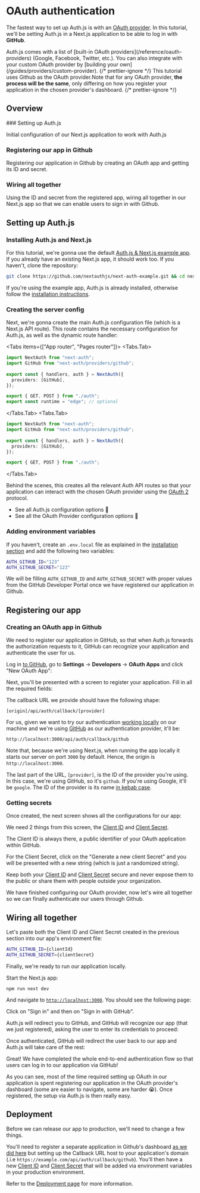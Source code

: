 
# OAuth authentication

The fastest way to set up Auth.js is with an [OAuth provider](/concepts/oauth). In this tutorial, we'll be setting Auth.js in a Next.js application to be able to log in with **GitHub**.

<Callout>
  Auth.js comes with a list of [built-in OAuth
  providers](/reference/oauth-providers) (Google, Facebook, Twitter, etc.). You
  can also integrate with your custom OAuth provider by [building your
  own](/guides/providers/custom-provider).
</Callout>
{/* prettier-ignore */}
<Callout type="info">
  This tutorial uses Github as the OAuth provider.Note that for any OAuth provider,<strong> the process will be the same</strong>, only differing on how you register your application in the chosen provider's dashboard.
</Callout>
{/* prettier-ignore */}

## Overview

<Steps>
### Setting up Auth.js
 
Initial configuration of our Next.js application to work with Auth.js

### Registering our app in Github

Registering our application in Github by creating an OAuth app and getting its ID and secret.

### Wiring all together

Using the ID and secret from the registered app, wiring all together in our Next.js app so that we can enable users to sign in with Github.

</Steps>

## Setting up Auth.js

### Installing Auth.js and Next.js

For this tutorial, we're gonna use the default [Auth.js & Next.js example app](https://github.com/nextauthjs/next-auth-example). If you already have an existing Next.js app, it should work too. If you haven't, clone the repository:

```bash
git clone https://github.com/nextauthjs/next-auth-example.git && cd next-auth-example
```

If you're using the example app, Auth.js is already installed, otherwise follow the [installation instructions](/installation).

### Creating the server config

Next, we're gonna create the main Auth.js configuration file (which is a Next.js API route). This route contains the necessary configuration for Auth.js, as well as the dynamic route handler:

<Tabs items={["App router", "Pages router"]}>
<Tabs.Tab>
```ts filename="./auth.ts"
import NextAuth from "next-auth";
import GitHub from "next-auth/providers/github";
 
export const { handlers, auth } = NextAuth({
  providers: [GitHub],
});
```
```ts filename="app/api/auth/[...nextauth]/route.ts"
export { GET, POST } from "./auth";
export const runtime = "edge"; // optional
```
</Tabs.Tab>
<Tabs.Tab>
```ts filename="./auth.ts"
import NextAuth from "next-auth";
import GitHub from "next-auth/providers/github";
 
export const { handlers, auth } = NextAuth({
  providers: [GitHub],
});
```
```ts filename="pages/api/auth/[...nextauth].ts"
export { GET, POST } from "./auth";
```
</Tabs.Tab>
</Tabs>

Behind the scenes, this creates all the relevant Auth API routes so that your application can interact with the chosen OAuth provider using the [OAuth 2](https://auth0.com/intro-to-iam/what-is-oauth-2) protocol.

- See all Auth.js configuration options 🔗
- See all the OAuth Provider configuration options 🔗

### Adding environment variables

If you haven't, create an `.env.local` file as explained in the [installation section](/installation) and add the following two variables:

```bash filename=".env.local"
AUTH_GITHUB_ID="123"
AUTH_GITHUB_SECRET="123"
```

We will be filling `AUTH_GITHUB_ID` and `AUTH_GITHUB_SECRET` with proper values from the GitHub Developer Portal once we have registered our application in Github.

## Registering our app

### Creating an OAuth app in Github

We need to register our application in GitHub, so that when Auth.js forwards the authorization requests to it, GitHub can recognize your application and authenticate the user for us.

Log in [to GitHub](https://github.com/settings/developers), go to **Settings** → **Developers** → **OAuth Apps** and click "New OAuth App":


<Screenshot src={CreatingOAuthApp} alt="Creating an OAuth App on Github" />

Next, you'll be presented with a screen to register your application. Fill in all the required fields:


<Screenshot src={CallbackUrl} />

<Callout emoji="⚠️">
The callback URL we provide should have the following shape:

```
[origin]/api/auth/callback/[provider]
```

For us, given we want to try our authentication <ins>working locally</ins> on our machine and we're using <ins>GitHub</ins> as our authentication provider, it'll be:

```
http://localhost:3000/api/auth/callback/github
```

</Callout>

Note that, because we're using Next.js, when running the app locally it starts our server on port `3000` by default. Hence, the origin is `http://localhost:3000`.

The last part of the URL, `[provider]`, is the ID of the provider you're using. In this case, we're using GitHub, so it's `github`. If you're using Google, it'll be `google`. The ID of the provider is its name [in kebab case](https://www.theserverside.com/definition/Kebab-case).

### Getting secrets

Once created, the next screen shows all the configurations for our app:


<Screenshot src={ClientIdSecret} alt="Generating clientId and clientSecret" />

We need 2 things from this screen, the <ins>Client ID</ins> and <ins>Client Secret</ins>.

The Client ID is always there, a public identifier of your OAuth application within GitHub.

For the Client Secret, click on the "Generate a new client Secret" and you will be presented with a new string (which is just a randomized string).

<Callout>
  Keep both your <ins>Client ID</ins> and <ins>Client Secret</ins> secure and
  never expose them to the public or share them with people outside your
  organization.
</Callout>

We have finished configuring our OAuth provider, now let's wire all together so we can finally authenticate our users through Github.

## Wiring all together

Let's paste both the Client ID and Client Secret created in the previous section into our app's environment file:

```bash filename=".env.local"
AUTH_GITHUB_ID={clientId}
AUTH_GITHUB_SECRET={clientSecret}
```

Finally, we're ready to run our application locally.

Start the Next.js app:

```
npm run next dev
```

And navigate to [`http://localhost:3000`](http://localhost:3000). You should see the following page:


<Screenshot src={AppStart} alt="App Start" />

Click on "Sign in" and then on "Sign in with GitHub".

Auth.js will redirect you to GitHub, and GitHub will recognize our app (that we just registered), asking the user to enter its credentials to proceed:


<Screenshot src={GithubCredentials} alt="GitHub Credentials" />

Once authenticated, GitHub will redirect the user back to our app and Auth.js will take care of the rest:


<Screenshot src={GithubAuthSuccess} alt="GitHub Authentication Success" />

Great! We have completed the whole end-to-end authentication flow so that users can log in to our application via GitHub!

<Callout type="info">
  As you can see, most of the time required setting up OAuth in our application
  is spent registering our application in the OAuth provider's dashboard (some
  are easier to navigate, some are harder 😭). Once registered, the setup via
  Auth.js is then really easy.
</Callout>

## Deployment

Before we can release our app to production, we'll need to change a few things.

You'll need to register a separate application in Github's dashboard [as we did here](/setup/oauth-authentication#registering-our-app-in-github) but setting up the Callback URL host to your application's domain (.i.e `https://example.com/api/auth/callback/github`). You'll then have a new <ins>Client ID</ins> and <ins>Client Secret</ins> that will be added via environment variables in your production environment.

Refer to the [Deployment page](/deployment) for more information.
